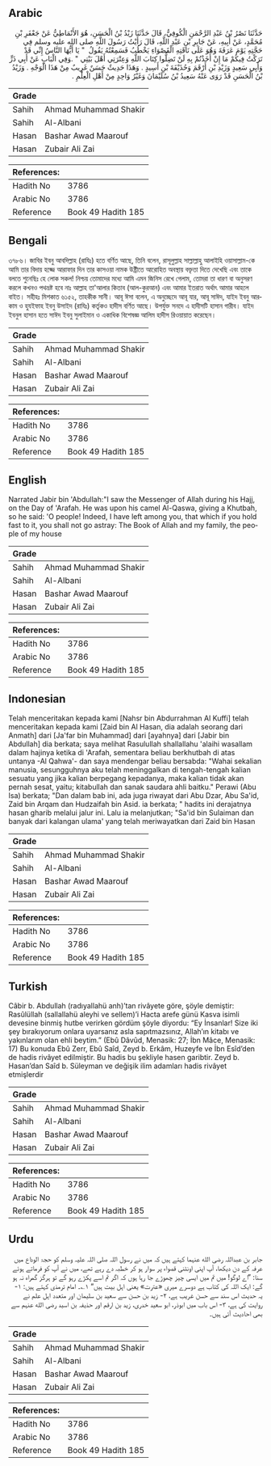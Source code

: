## Arabic


<div dir="rtl" lang="ar" style={{fontSize:'larger',backgroundColor:'#f8f9fa',padding:20}}>
حَدَّثَنَا نَصْرُ بْنُ عَبْدِ الرَّحْمَنِ الْكُوفِيُّ، قَالَ حَدَّثَنَا زَيْدُ بْنُ الْحَسَنِ، هُوَ الأَنْمَاطِيُّ عَنْ جَعْفَرِ بْنِ مُحَمَّدٍ، عَنْ أَبِيهِ، عَنْ جَابِرِ بْنِ عَبْدِ اللَّهِ، قَالَ رَأَيْتُ رَسُولَ اللَّهِ صلى الله عليه وسلم فِي حَجَّتِهِ يَوْمَ عَرَفَةَ وَهُوَ عَلَى نَاقَتِهِ الْقَصْوَاءِ يَخْطُبُ فَسَمِعْتُهُ يَقُولُ ‏ "‏ يَا أَيُّهَا النَّاسُ إِنِّي قَدْ تَرَكْتُ فِيكُمْ مَا إِنْ أَخَذْتُمْ بِهِ لَنْ تَضِلُّوا كِتَابَ اللَّهِ وَعِتْرَتِي أَهْلَ بَيْتِي ‏"‏ ‏.‏وَفِي الْبَابِ عَنْ أَبِي ذَرٍّ وَأَبِي سَعِيدٍ وَزَيْدِ بْنِ أَرْقَمَ وَحُذَيْفَةَ بْنِ أَسِيدٍ ‏.‏ وَهَذَا حَدِيثٌ حَسَنٌ غَرِيبٌ مِنْ هَذَا الْوَجْهِ ‏.‏ وَزَيْدُ بْنُ الْحَسَنِ قَدْ رَوَى عَنْهُ سَعِيدُ بْنُ سُلَيْمَانَ وَغَيْرُ وَاحِدٍ مِنْ أَهْلِ الْعِلْمِ ‏.‏
</div>
<div style={{backgroundColor:'#f8f9fa',padding:20, marginBottom: 10}}><table> <thead> <tr> <th>Grade</th> <th></th> </tr> </thead> <tbody> <tr><td>Sahih</td><td>Ahmad Muhammad Shakir</td></tr><tr><td>Sahih</td><td>Al-Albani</td></tr><tr><td>Hasan</td><td>Bashar Awad Maarouf</td></tr><tr><td>Hasan</td><td>Zubair Ali Zai</td></tr></tbody></table><table> <thead> <tr> <th>References:</th> <th></th> </tr> </thead> <tbody><tr><td>Hadith No</td><td>3786</td></tr><tr><td>Arabic No</td><td>3786</td></tr><tr><td>Reference</td><td>Book 49 Hadith 185</td></tr></tbody></table></div>

## Bengali


<div dir="ltr" lang="bn" style={{fontSize:'larger',backgroundColor:'#f8f9fa',padding:20}}>
৩৭৮৬। জাবির ইবনু আবদিল্লাহ (রাযিঃ) হতে বর্ণিত আছে, তিনি বলেন, রাসূলুল্লাহ সাল্লাল্লাহু আলাইহি ওয়াসাল্লাম-কে আমি তার বিদায় হজ্জে আরাফার দিন তার কাসওয়া নামক উষ্ট্রীতে আরোহিত অবস্থায় বক্তৃতা দিতে দেখেছি এবং তাকে বলতে শুনেছিঃ হে লোক সকল! নিশ্চয় তোমাদের মধ্যে আমি এমন জিনিস রেখে গেলাম, তোমরা তা ধারণ বা অনুসরণ করলে কখনও পথভ্রষ্ট হবে নাঃ আল্লাহ তা'আলার কিতাব (আল-কুরআন) এবং আমার ইতরাত অর্থাৎ আমার আহলে বাইত। সহীহঃ মিশকাত ৬১৫২, তাহকীক সানী। আবূ ঈসা বলেন, এ অনুচ্ছেদে আবূ যার, আবূ সাঈদ, যাইদ ইবনু আরকাম ও হুযইফাহ ইবনু উসাইদ (রাযিঃ) কর্তৃকও হাদীস বর্ণিত আছে। উপর্যুক্ত সনদে এ হাদীসটি হাসান গারীব। যাইদ ইবনুল হাসান হতে সাঈদ ইবনু সুলাইমান ও একাধিক বিশেষজ্ঞ আলিম হাদীস রিওয়ায়াত করেছেন।
</div>
<div style={{backgroundColor:'#f8f9fa',padding:20, marginBottom: 10}}><table> <thead> <tr> <th>Grade</th> <th></th> </tr> </thead> <tbody> <tr><td>Sahih</td><td>Ahmad Muhammad Shakir</td></tr><tr><td>Sahih</td><td>Al-Albani</td></tr><tr><td>Hasan</td><td>Bashar Awad Maarouf</td></tr><tr><td>Hasan</td><td>Zubair Ali Zai</td></tr></tbody></table><table> <thead> <tr> <th>References:</th> <th></th> </tr> </thead> <tbody><tr><td>Hadith No</td><td>3786</td></tr><tr><td>Arabic No</td><td>3786</td></tr><tr><td>Reference</td><td>Book 49 Hadith 185</td></tr></tbody></table></div>

## English


<div dir="ltr" lang="en" style={{fontSize:'larger',backgroundColor:'#f8f9fa',padding:20}}>
Narrated Jabir bin 'Abdullah:"I saw the Messenger of Allah during his Hajj, on the Day of 'Arafah. He was upon his camel Al-Qaswa, giving a Khutbah, so he said: 'O people! Indeed, I have left among you, that which if you hold fast to it, you shall not go astray: The Book of Allah and my family, the people of my house
</div>
<div style={{backgroundColor:'#f8f9fa',padding:20, marginBottom: 10}}><table> <thead> <tr> <th>Grade</th> <th></th> </tr> </thead> <tbody> <tr><td>Sahih</td><td>Ahmad Muhammad Shakir</td></tr><tr><td>Sahih</td><td>Al-Albani</td></tr><tr><td>Hasan</td><td>Bashar Awad Maarouf</td></tr><tr><td>Hasan</td><td>Zubair Ali Zai</td></tr></tbody></table><table> <thead> <tr> <th>References:</th> <th></th> </tr> </thead> <tbody><tr><td>Hadith No</td><td>3786</td></tr><tr><td>Arabic No</td><td>3786</td></tr><tr><td>Reference</td><td>Book 49 Hadith 185</td></tr></tbody></table></div>

## Indonesian


<div dir="ltr" lang="id" style={{fontSize:'larger',backgroundColor:'#f8f9fa',padding:20}}>
Telah menceritakan kepada kami [Nahsr bin Abdurrahman Al Kuffi] telah menceritakan kepada kami [Zaid bin Al Hasan, dia adalah seorang dari Anmath] dari [Ja'far bin Muhammad] dari [ayahnya] dari [Jabir bin Abdullah] dia berkata; saya melihat Rasulullah shallallahu 'alaihi wasallam dalam hajinya ketika di 'Arafah, sementara beliau berkhutbah di atas untanya -Al Qahwa'- dan saya mendengar beliau bersabda: "Wahai sekalian manusia, sesungguhnya aku telah meninggalkan di tengah-tengah kalian sesuatu yang jika kalian berpegang kepadanya, maka kalian tidak akan pernah sesat, yaitu; kitabullah dan sanak saudara ahli baitku." Perawi (Abu Isa) berkata; "Dan dalam bab ini, ada juga riwayat dari Abu Dzar, Abu Sa'id, Zaid bin Arqam dan Hudzaifah bin Asid. ia berkata; " hadits ini derajatnya hasan gharib melalui jalur ini. Lalu ia melanjutkan; "Sa'id bin Sulaiman dan banyak dari kalangan ulama' yang telah meriwayatkan dari Zaid bin Hasan
</div>
<div style={{backgroundColor:'#f8f9fa',padding:20, marginBottom: 10}}><table> <thead> <tr> <th>Grade</th> <th></th> </tr> </thead> <tbody> <tr><td>Sahih</td><td>Ahmad Muhammad Shakir</td></tr><tr><td>Sahih</td><td>Al-Albani</td></tr><tr><td>Hasan</td><td>Bashar Awad Maarouf</td></tr><tr><td>Hasan</td><td>Zubair Ali Zai</td></tr></tbody></table><table> <thead> <tr> <th>References:</th> <th></th> </tr> </thead> <tbody><tr><td>Hadith No</td><td>3786</td></tr><tr><td>Arabic No</td><td>3786</td></tr><tr><td>Reference</td><td>Book 49 Hadith 185</td></tr></tbody></table></div>

## Turkish


<div dir="ltr" lang="tr" style={{fontSize:'larger',backgroundColor:'#f8f9fa',padding:20}}>
Câbir b. Abdullah (radıyallahü anh)’tan rivâyete göre, şöyle demiştir: Rasûlüllah (sallallahü aleyhi ve sellem)’i Hacta arefe günü Kasva isimli devesine binmiş hutbe verirken gördüm şöyle diyordu: “Ey İnsanlar! Size iki şey bırakıyorum onlara uyarsanız asla sapıtmazsınız, Allah’ın kitabı ve yakınlarım olan ehli beytim.” (Ebû Dâvûd, Menasik: 27; İbn Mâce, Menasik: 17) Bu konuda Ebû Zerr, Ebû Saîd, Zeyd b. Erkâm, Huzeyfe ve İbn Esîd’den de hadis rivâyet edilmiştir. Bu hadis bu şekliyle hasen garibtir. Zeyd b. Hasan’dan Saîd b. Süleyman ve değişik ilim adamları hadis rivâyet etmişlerdir
</div>
<div style={{backgroundColor:'#f8f9fa',padding:20, marginBottom: 10}}><table> <thead> <tr> <th>Grade</th> <th></th> </tr> </thead> <tbody> <tr><td>Sahih</td><td>Ahmad Muhammad Shakir</td></tr><tr><td>Sahih</td><td>Al-Albani</td></tr><tr><td>Hasan</td><td>Bashar Awad Maarouf</td></tr><tr><td>Hasan</td><td>Zubair Ali Zai</td></tr></tbody></table><table> <thead> <tr> <th>References:</th> <th></th> </tr> </thead> <tbody><tr><td>Hadith No</td><td>3786</td></tr><tr><td>Arabic No</td><td>3786</td></tr><tr><td>Reference</td><td>Book 49 Hadith 185</td></tr></tbody></table></div>

## Urdu


<div dir="rtl" lang="ur" style={{fontSize:'larger',backgroundColor:'#f8f9fa',padding:20}}>
جابر بن عبداللہ رضی الله عنہما کہتے ہیں کہ میں نے رسول اللہ صلی اللہ علیہ وسلم کو حجۃ الوداع میں عرفہ کے دن دیکھا، آپ اپنی اونٹنی قصواء پر سوار ہو کر خطبہ دے رہے تھے، میں نے آپ کو فرماتے ہوئے سنا: ”اے لوگو! میں تم میں ایسی چیز چھوڑے جا رہا ہوں کہ اگر تم اسے پکڑے رہو گے تو ہرگز گمراہ نہ ہو گے: ایک اللہ کی کتاب ہے دوسرے میری «عترت» یعنی اہل بیت ہیں“ ۱؎۔ امام ترمذی کہتے ہیں: ۱- یہ حدیث اس سند سے حسن غریب ہے، ۲- زید بن حسن سے سعید بن سلیمان اور متعدد اہل علم نے روایت کی ہے، ۳- اس باب میں ابوذر، ابو سعید خدری، زید بن ارقم اور حذیفہ بن اسید رضی الله عنہم سے بھی احادیث آئی ہیں۔
</div>
<div style={{backgroundColor:'#f8f9fa',padding:20, marginBottom: 10}}><table> <thead> <tr> <th>Grade</th> <th></th> </tr> </thead> <tbody> <tr><td>Sahih</td><td>Ahmad Muhammad Shakir</td></tr><tr><td>Sahih</td><td>Al-Albani</td></tr><tr><td>Hasan</td><td>Bashar Awad Maarouf</td></tr><tr><td>Hasan</td><td>Zubair Ali Zai</td></tr></tbody></table><table> <thead> <tr> <th>References:</th> <th></th> </tr> </thead> <tbody><tr><td>Hadith No</td><td>3786</td></tr><tr><td>Arabic No</td><td>3786</td></tr><tr><td>Reference</td><td>Book 49 Hadith 185</td></tr></tbody></table></div>
